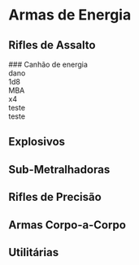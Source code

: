# Armas de Energia

## Rifles de Assalto 

<div class='box-border arma-slot'>
### Canhão de energia
    <div class='flex'>
        <div class='col1'>
            <div>
                <div>
                    dano
                </div>
                <div>
                    1d8
                </div>
            </div>
            <div>
                <div>
                    MBA
                </div>
                <div>
                    x4
                </div>
            </div>
        </div>
        <div>teste</div>
        <div>teste</div>
    </div>
</div>

## Explosivos

## Sub-Metralhadoras

## Rifles de Precisão

## Armas Corpo-a-Corpo

## Utilitárias